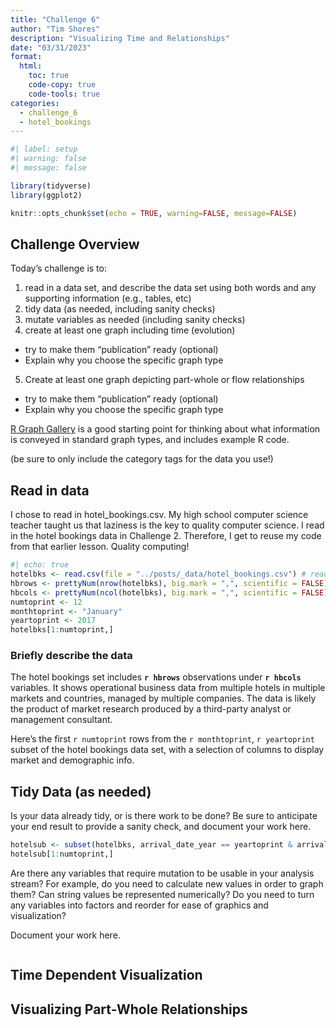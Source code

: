 ```yaml
---
title: "Challenge 6"
author: "Tim Shores"
description: "Visualizing Time and Relationships"
date: "03/31/2023"
format:
  html:
    toc: true
    code-copy: true
    code-tools: true
categories:
  - challenge_6
  - hotel_bookings
---
```


```r
#| label: setup
#| warning: false
#| message: false

library(tidyverse)
library(ggplot2)

knitr::opts_chunk$set(echo = TRUE, warning=FALSE, message=FALSE)
```

## Challenge Overview

Today's challenge is to:

1)  read in a data set, and describe the data set using both words and any supporting information (e.g., tables, etc)
2)  tidy data (as needed, including sanity checks)
3)  mutate variables as needed (including sanity checks)
4)  create at least one graph including time (evolution)
   - try to make them "publication" ready (optional)
   - Explain why you choose the specific graph type
5)  Create at least one graph depicting part-whole or flow relationships
   - try to make them "publication" ready (optional)
   - Explain why you choose the specific graph type

[R Graph Gallery](https://r-graph-gallery.com/) is a good starting point for thinking about what information is conveyed in standard graph types, and includes example R code.

(be sure to only include the category tags for the data you use!)

## Read in data

I chose to read in hotel_bookings.csv. My high school computer science teacher taught us that laziness is the key to quality computer science. I read in the hotel bookings data in Challenge 2. Therefore, I get to reuse my code from that earlier lesson. Quality computing!

```r

#| echo: true
hotelbks <- read.csv(file = "../posts/_data/hotel_bookings.csv") # read in data
hbrows <- prettyNum(nrow(hotelbks), big.mark = ",", scientific = FALSE)  # Apply comma-separated format
hbcols <- prettyNum(ncol(hotelbks), big.mark = ",", scientific = FALSE)
numtoprint <- 12
monthtoprint <- "January"
yeartoprint <- 2017
hotelbks[1:numtoprint,]
```

### Briefly describe the data

The hotel bookings set includes **`r hbrows`** observations under **`r hbcols`** variables. It shows operational business data from multiple hotels in multiple markets and countries, managed by multiple companies. The data is likely the product of market research produced by a third-party analyst or management consultant.

Here's the first `r numtoprint` rows from the `r monthtoprint`, `r yeartoprint` subset of the hotel bookings data set, with a selection of columns to display market and demographic info.

## Tidy Data (as needed)

Is your data already tidy, or is there work to be done? Be sure to anticipate your end result to provide a sanity check, and document your work here.

```r
hotelsub <- subset(hotelbks, arrival_date_year == yeartoprint & arrival_date_month == monthtoprint, select = c(hotel, is_canceled, arrival_date_year, arrival_date_month, arrival_date_day_of_month, stays_in_weekend_nights, stays_in_week_nights, country, market_segment, adults, children, babies))
hotelsub[1:numtoprint,]

```

Are there any variables that require mutation to be usable in your analysis stream? For example, do you need to calculate new values in order to graph them? Can string values be represented numerically? Do you need to turn any variables into factors and reorder for ease of graphics and visualization?

Document your work here.

```r

```

## Time Dependent Visualization


## Visualizing Part-Whole Relationships

